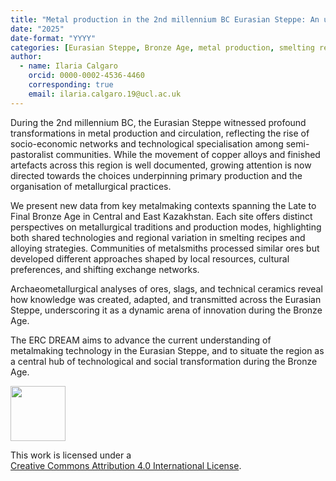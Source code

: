 ```yaml
---
title: "Metal production in the 2nd millennium BC Eurasian Steppe: An update of research"
date: "2025"
date-format: "YYYY"
categories: [Eurasian Steppe, Bronze Age, metal production, smelting recipes]
author: 
  - name: Ilaria Calgaro
    orcid: 0000-0002-4536-4460
    corresponding: true
    email: ilaria.calgaro.19@ucl.ac.uk
---
```


During the 2nd millennium BC, the Eurasian Steppe witnessed profound transformations in metal production and circulation, reflecting the rise of socio-economic networks and technological specialisation among semi-pastoralist communities. While the movement of copper alloys and finished artefacts across this region is well documented, growing attention is now directed towards the choices underpinning primary production and the organisation of metallurgical practices.

We present new data from key metalmaking contexts spanning the Late to Final Bronze Age in Central and East Kazakhstan. Each site offers distinct perspectives on metallurgical traditions and production modes, highlighting both shared technologies and regional variation in smelting recipes and alloying strategies. Communities of metalsmiths processed similar ores but developed different approaches shaped by local resources, cultural preferences, and shifting exchange networks.

Archaeometallurgical analyses of ores, slags, and technical ceramics reveal how knowledge was created, adapted, and transmitted across the Eurasian Steppe, underscoring it as a dynamic arena of innovation during the Bronze Age.

The ERC DREAM aims to advance the current understanding of metalmaking technology in the Eurasian Steppe, and to situate the region as a central hub of technological and social transformation during the Bronze Age.

::: {layout="[ 20 , 85 ]"}

::: {#column-image}
[![](https://i.creativecommons.org/l/by/4.0/88x31.png){width=88}](http://creativecommons.org/licenses/by/4.0/)
:::

::: {#column-text}
This work is licensed under a<br>[Creative Commons Attribution 4.0 International License](https://creativecommons.org/licenses/by/4.0/).
:::

:::
